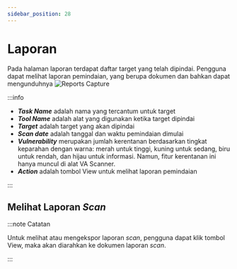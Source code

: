 ```yaml
---
sidebar_position: 28
---
```


# Laporan
Pada halaman laporan terdapat daftar target yang telah dipindai. Pengguna dapat melihat laporan pemindaian, yang berupa dokumen dan bahkan dapat mengunduhnya
![Reports Capture](/img/capture/reports.png)

:::info

- ***Task Name*** adalah nama yang tercantum untuk target
- ***Tool Name*** adalah alat yang digunakan ketika target dipindai
- ***Target*** adalah target yang akan dipindai
- ***Scan date*** adalah tanggal dan waktu pemindaian dimulai
- ***Vulnerability*** merupakan jumlah kerentanan berdasarkan tingkat keparahan dengan warna: merah untuk tinggi, kuning untuk sedang, biru untuk rendah, dan hijau untuk informasi. Namun, fitur kerentanan ini hanya muncul di alat VA Scanner.
- ***Action*** adalah tombol View untuk melihat laporan pemindaian

:::

## Melihat Laporan *Scan*

:::note Catatan

Untuk melihat atau mengekspor laporan *scan*, pengguna dapat klik tombol View, maka akan diarahkan ke dokumen laporan *scan*. 

:::